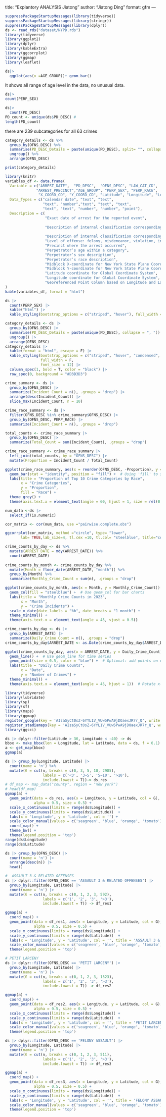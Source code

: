 title: "Explantory ANALYSIS Jiatong"
author: "Jiatong Ding"
format: gfm
---



```r
suppressPackageStartupMessages(library(tidyverse))
suppressPackageStartupMessages(library(stringr))
suppressPackageStartupMessages(library(dplyr))
ds <- read_rds("dataset/NYPD.rds")
library(tidyverse) 
library(ggplot2)
library(dplyr)
library(kableExtra)
library(ggcorrplot)
library(ggmap)
library(leaflet)
```


```r
ds|>
  ggplot(aes(x =AGE_GROUP))+ geom_bar()
```
It shows all range of age level in the data, no unusual data.


```r
ds|>
count(PERP_SEX)
```


```r
ds|> 
  count(PD_DESC)
PD_count <- unique(ds$PD_DESC) # 
length(PD_count)
```
there are 239 subcategories for all 63 crimes


```r
category_details <- ds %>%
  group_by(OFNS_DESC) %>%
  summarise(PD_DESC_Details = paste(unique(PD_DESC), split= "", collapse = ", ")) %>%
  ungroup() %>%
  arrange(OFNS_DESC)

print(category_details)
```

```r
library(knitr)
variables_df <- data.frame(
  Variable = c("ARREST_DATE",  "PD_DESC",  "OFNS_DESC", "LAW_CAT_CD", 
              "ARREST_PRECINCT","AGE_GROUP", "PERP_SEX", "PERP_RACE", 
               "X_COORD_CD", "Y_COORD_CD", "Latitude", "Longitude", "Lon_Lat"),
  Data_Types = c("calendar date", "text", "text", 
                 "text", "number","text", "text", "text", 
                 "text", "text", "number", "number", "point"),
  Description = c( 
                  "Exact date of arrest for the reported event", 
 
                  "Description of internal classification corresponding with PD code (more granular than Offense Description)", 
                  
                  "Description of internal classification corresponding with KY code (more general category than PD description)", 
                  "Level of offense: felony, misdemeanor, violation, infraction", 
                  "Precinct where the arrest occurred", 
                  "Perpetrator’s age within a category", 
                  "Perpetrator’s sex description", 
                  "Perpetrator’s race description", 
                  "Midblock X-coordinate for New York State Plane Coordinate System", 
                  "Midblock Y-coordinate for New York State Plane Coordinate System", 
                  "Latitude coordinate for Global Coordinate System", 
                  "Longitude coordinate for Global Coordinate System", 
                  "Georeferenced Point Column based on Longitude and Latitude fields")
)
kable(variables_df, format = "html")
```

```r
ds |>
  count(PERP_SEX) |>
  kable("html") |>
  kable_styling(bootstrap_options = c("striped", "hover"), full_width = F)
```

```r
category_details <- ds |>
  group_by(OFNS_DESC) |>
  summarise(PD_DESC_Details = paste(unique(PD_DESC), collapse = ", ")) |>
  ungroup() |>
  arrange(OFNS_DESC)
category_details |>
  kable(format = "html", escape = F) |>
  kable_styling(bootstrap_options = c("striped", "hover", "condensed", "responsive"),
                full_width = F, 
                font_size = 12) |>
  column_spec(1, bold = T, color = "black") |>
  row_spec(0, background = "#D3D3D3") 
```

```r
crime_summary <- ds |>
  group_by(OFNS_DESC) |>
  summarize(Incident_Count = n(), .groups = "drop") |>
  arrange(desc(Incident_Count)) |>
  slice_max(Incident_Count, n = 10)

crime_race_summary <- ds |>
  filter(OFNS_DESC %in% crime_summary$OFNS_DESC) |>
  group_by(OFNS_DESC, PERP_RACE) |>
  summarize(Incident_Count = n(), .groups = "drop")

total_counts <- crime_race_summary |>
  group_by(OFNS_DESC) |>
  summarize(Total_Count = sum(Incident_Count), .groups = "drop")

crime_race_summary <- crime_race_summary |>
  left_join(total_counts, by = "OFNS_DESC") |>
  mutate(Proportion = Incident_Count / Total_Count)

ggplot(crime_race_summary, aes(x = reorder(OFNS_DESC, -Proportion), y = Proportion, fill = PERP_RACE)) +
  geom_bar(stat = "identity", position = "fill") +  # Using 'fill' to show proportions
  labs(title = "Proportion of Top 10 Crime Categories by Race",
       x = "Crime Categories",
       y = "Proportion",
       fill = "Race") +
  theme_grey() +
  theme(axis.text.x = element_text(angle = 60, hjust = 1, size = rel(0.8) ))

```


```r
num_data <-ds |>
  select_if(is.numeric)

cor_matrix <- cor(num_data, use ="pairwise.complete.obs")

ggcorrplot(cor_matrix, method ="circle", type= "lower", 
       lab= TRUE,lab_size=4, tl.cex =10, tl.col= "steelblue", title="correlation Matrix of Numeric Variables")
```

```r
crime_counts_by_day <- ds %>%
  mutate(ARREST_DATE = mdy(ARREST_DATE)) %>%  
  count(ARREST_DATE)  
  
crime_counts_by_month <- crime_counts_by_day %>%
  mutate(Month = floor_date(ARREST_DATE, "month")) %>%
  group_by(Month) %>%
  summarize(Monthly_Crime_Count = sum(n), .groups = "drop")

ggplot(crime_counts_by_month, aes(x = Month, y = Monthly_Crime_Count)) +
  geom_col(fill = "steelblue") +  # Use geom_col for bar charts
  labs(title = "Monthly Crime Counts in 2023",
       x = "Month",
       y = "Crime Incidents") +
  scale_x_date(date_labels = "%b", date_breaks = "1 month") +
  theme_minimal() +
  theme(axis.text.x = element_text(angle = 45, vjust = 0.5)) 
```

```r
crime_counts_by_day <- ds |>
  group_by(ARREST_DATE) |>
  summarize(Daily_Crime_Count = n(), .groups = "drop")
crime_counts_by_day$ARREST_DATE <- as.Date(crime_counts_by_day$ARREST_DATE)

ggplot(crime_counts_by_day, aes(x = ARREST_DATE, y = Daily_Crime_Count)) +
  geom_line() +  # Use geom_line for time series
  geom_point(size = 0.5, color = "blue") +  # Optional: add points on each date
  labs(title = "Daily Crime Counts",
       x = "Date",
       y = "Number of Crimes") +
  theme_minimal() +
  theme(axis.text.x = element_text(angle = 45, hjust = 1))  # Rotate x-axis labels if necessary
```


```r

library(tidyverse)
library(lubridate)
library(sp)
library(sf)
library(maps)
library(ggmap)
register_google(key = 'AIzaSyCt0sZ-6YYL1V_VUw5PwA9jDOaexJR7r_Q', write = TRUE)
register_stadiamaps(key = 'AIzaSyCt0sZ-6YYL1V_VUw5PwA9jDOaexJR7r_Q', write = TRUE)
library(ggsci)
```

```r
ds |> dplyr::filter(Latitude > 30, Longitude < -40) -> ds
bbox <- make_bbox(lon = Longitude, lat = Latitude, data = ds, f = 0.1)
a <- get_map(bbox)
ggmap(a)


```


```r
ds |> group_by(Longitude, Latitude) |>
  count(name = 'n') %>%
  mutate(G = cut(n, breaks = c(0, 3, 5, 10, 2985),
                 labels = c('<3', '3~5', '5~10', '>10'), 
                 include.lowest = T))-> ds_res
# df_map <- map_data("county", region = "new york")
# head(df_map)
ggmap(a) +
  geom_point(data = ds_res, aes(x = Longitude, y = Latitude, col = G),
             alpha = 0.5, size = 0.5) +
  scale_x_continuous(limits = range(ds$Longitude)) +
  scale_y_continuous(limits = range(ds$Latitude))  +
  labs(x = 'Longitude', y = 'Latitude', col = '') +
  scale_color_manual(values = c('seagreen', 'blue', 'orange', 'tomato')) +
  coord_map() + 
  theme_bw() +
  theme(legend.position = 'top')
range(ds$Longitude)
range(ds$Latitude)

```

```r
ds |> group_by(OFNS_DESC) |>
  count(name = 'n') |>
  arrange(desc(n)) |>
  head()

```

```r
#  ASSAULT 3 & RELATED OFFENSES
ds |> dplyr::filter(OFNS_DESC == 'ASSAULT 3 & RELATED OFFENSES') |>
  group_by(Longitude, Latitude) |>
  count(name = 'n') |> 
  mutate(G = cut(n, breaks = c(0, 1, 2, 3, 592),
                 labels = c('1', '2', '3', '>3'), 
                 include.lowest = T)) -> df_res1

ggmap(a) +
  coord_map() +
  geom_point(data = df_res1, aes(x = Longitude, y = Latitude, col = G),
             alpha = 0.5, size = 0.5) +
  scale_x_continuous(limits = range(ds$Longitude)) +
  scale_y_continuous(limits = range(ds$Latitude))  +
  labs(x = 'Longitude', y = 'Latitude', col = '', title = 'ASSAULT 3 & RELATED OFFENSES') +
  scale_color_manual(values = c('seagreen', 'blue', 'orange', 'tomato')) +
  theme(legend.position = 'top')

```

```r
# PETIT LARCENY
ds |> dplyr::filter(OFNS_DESC == 'PETIT LARCENY') |>
  group_by(Longitude, Latitude) |>
  count(name = 'n') |> 
  mutate(G = cut(n, breaks = c(0, 1, 2, 3, 1523),
                 labels = c('1', '2', '3', '>3'), 
                 include.lowest = T)) -> df_res2

ggmap(a) +
  coord_map() +
  geom_point(data = df_res2, aes(x = Longitude, y = Latitude, col = G),
             alpha = 0.5, size = 0.5) +
  scale_x_continuous(limits = range(ds$Longitude)) +
  scale_y_continuous(limits = range(ds$Latitude))  +
  labs(x = 'Longitude', y = 'Latitude', col = '', title = 'PETIT LARCENY') +
  scale_color_manual(values = c('seagreen', 'blue', 'orange', 'tomato')) +
  theme(legend.position = 'top') 
```

```r
ds |> dplyr::filter(OFNS_DESC == 'FELONY ASSAULT') |>
  group_by(Longitude, Latitude) |>
  count(name = 'n') |> 
  mutate(G = cut(n, breaks = c(0, 1, 2, 3, 511),
                 labels = c('1', '2', '3', '>3'), 
                 include.lowest = T)) -> df_res3

ggmap(a) +
  coord_map() +
  geom_point(data = df_res3, aes(x = Longitude, y = Latitude, col = G),
             alpha = 0.5, size = 0.5) +
  scale_x_continuous(limits = range(ds$Longitude)) +
  scale_y_continuous(limits = range(ds$Latitude))  +
  labs(x = 'Longitude', y = 'Latitude', col = '', title = 'FELONY ASSAULT') +
  scale_color_manual(values = c('seagreen', 'blue', 'orange', 'tomato')) +
  theme(legend.position = 'top') 
```

